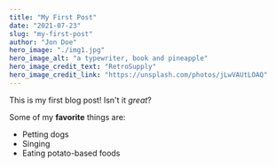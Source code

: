 ```yaml
---
title: "My First Post"
date: "2021-07-23"
slug: "my-first-post"
author: "Jon Doe"
hero_image: "./img1.jpg"
hero_image_alt: "a typewriter, book and pineapple"
hero_image_credit_text: "RetroSupply"
hero_image_credit_link: "https://unsplash.com/photos/jLwVAUtLOAQ"
---
```


This is my first blog post! Isn't it *great*?

Some of my **favorite** things are:

* Petting dogs
* Singing
* Eating potato-based foods